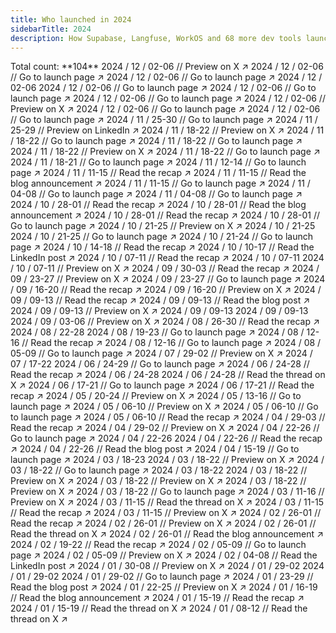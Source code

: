 ```yaml
---
title: Who launched in 2024
sidebarTitle: 2024
description: How Supabase, Langfuse, WorkOS and 68 more dev tools launched
---
```


<Tip>
  Total count: **104**
</Tip>

<Update label="/ 12" description="Count: 10">
  <Card title="Supabase Launch Week 13" href="https://x.com/kiwicopple/status/1856427550035325403">
    2024 / 12 / 02-06 // Preview on X ↗︎
  </Card>
  <Card title="Trigger.dev launchweek[0]" href="https://trigger.dev/launchweek/0">
    2024 / 12 / 02-06 // Go to launch page ↗︎
  </Card>
  <Card title="OpenInt Premier Launch Week" href="https://openint.dev/launch-week">
    2024 / 12 / 02-06 // Go to launch page ↗︎
  </Card>
  <Card title="Quivr Launch Week">
    2024 / 12 / 02-06
  </Card>
  <Card title="Jamsocket Launch Week" href="https://jamsocket.com/launch-week/0">
    2024 / 12 / 02-06 // Go to launch page ↗︎
  </Card>
  <Card title="Magic Patterns Launch Week 1" href="https://magicpatterns.com/launch-week">
    2024 / 12 / 02-06 // Go to launch page ↗︎
  </Card>
  <Card title="Outerbase Launch Week 4" href="https://outerbase.com/launch-week">
    2024 / 12 / 02-06 // Go to launch page ↗︎
  </Card>
  <Card
  title="Propel Launch Week"
  href="https://x.com/PropelDataCloud/status/1860043552694452673"
>
  2024 / 12 / 02-06 // Preview on X ↗︎
</Card>
  <Card
  title="Speakeasy Launch Week 0"
  href="https://speakeasy.com/launch-week"
>
  2024 / 12 / 02-06 // Go to launch page ↗︎
</Card>
  <Card title="Pinecone Launch Week" href="https://www.pinecone.io/launch-week/">
  2024 / 12 / 02-06 // Go to launch page ↗︎
</Card>
</Update>

<Update label="/ 11" description="Count: 14">
  <Card title="Daytona Create Launch Week 3" href="https://create.daytona.io/">
    2024 / 11 / 25-30 // Go to launch page ↗︎
  </Card>
  <Card title="Cyclops Launch Week" href="https://www.linkedin.com/feed/update/urn:li:activity:7264643801439236096/">
    2024 / 11 / 25-29 // Preview on LinkedIn ↗︎
  </Card>
  <Card title="Databar Launch Week" href="https://x.com/databar_ai/status/1857272274010710447">
    2024 / 11 / 18-22 // Preview on X ↗︎
  </Card>
  <Card title="Expo Launch Week" href="https://expo.dev/launch-party">
    2024 / 11 / 18-22 // Go to launch page ↗︎
  </Card>
  <Card title="Langfuse Launch Week 2" href="https://langfuse.com/launch">
    2024 / 11 / 18-22 // Go to launch page ↗︎
  </Card>
  <Card title="Polymet Launch Week" href="https://x.com/polymetai/status/1858556578183426336">
    2024 / 11 / 18-22 // Preview on X ↗︎
  </Card>
  <Card title="WorkOS Launch Week 2" href="https://workos.com/launch-week">
    2024 / 11 / 18-22 // Go to launch page ↗︎
  </Card>
  <Card title="Sentry Launch Week 3" href="https://sentry.io/events/launch-week">
    2024 / 11 / 18-21 // Go to launch page ↗︎
  </Card>
  <Card title="LaunchDarkly Winter 2024 Launch Week" href="https://launchdarkly.com/launch-week/winter-2024/">
    2024 / 11 / 12-14 // Go to launch page ↗︎
  </Card>
  <Card title="AgentQL 2024 Launch Week" href="https://www.agentql.com/blog/2024-launch-week-recap">
    2024 / 11 / 11-15 // Read the recap ↗︎
  </Card>
  <Card title="Nullstone GitOps Launch Week" href="https://www.nullstone.io/blog-posts/gitops-launch-week-announcement">
    2024 / 11 / 11-15 // Read the blog announcement ↗︎
  </Card>
  <Card title="Plane Verse" href="https://plane.so/launch-week">
    2024 / 11 / 11-15 // Go to launch page ↗︎
  </Card>
  <Card title="Budibase 3.0 Launch Week" href="https://budibase.com/lp/3/">
    2024 / 11 / 04-08 // Go to launch page ↗︎
  </Card>
  <Card title="Dash0 Launch Week" href="https://www.dash0.com/launch-week">
    2024 / 11 / 04-08 // Go to launch page ↗︎
  </Card>
</Update>

<Update label="/ 10" description="Count: 13">
  <Card title="Firecrawl Launch Week II" href="https://www.firecrawl.dev/blog/launch-week-ii-recap">
    2024 / 10 / 28-01 // Read the recap ↗︎
  </Card>
  <Card title="Morph Launch Week" href="https://www.morph-data.io/blog/2024/launch-week-announcement">
    2024 / 10 / 28-01 // Read the blog announcement ↗︎
  </Card>
  <Card title="Mux Fall 2024 Launch Week" href="https://www.mux.com/blog/launch-week-fall-2024">
    2024 / 10 / 28-01 // Read the recap ↗︎
  </Card>
  <Card title="Permit Launch Week" href="https://launchweek.permit.io">
    2024 / 10 / 28-01 // Go to launch page ↗︎
  </Card>
  <Card title="Flipt Launch Week" href="https://x.com/flipt_io/status/1846989763506852261">
    2024 / 10 / 21-25 // Preview on X ↗︎
  </Card>
  <Card title="Highlight.io Launch Week 7">
    2024 / 10 / 21-25
  </Card>
  <Card title="Turso Launch Week 3" href="https://turso.tech/launch-week">
    2024 / 10 / 21-25 // Go to launch page ↗︎
  </Card>
  <Card title="Flatfile 2024 Fall Release" href="https://flatfile.com/fall-release/">
    2024 / 10 / 21-24 // Go to launch page ↗︎
  </Card>
  <Card title="Daytona Create Launch Week 2" href="https://www.daytona.io/dotfiles/daytona-s-second-launch-week-recap">
    2024 / 10 / 14-18 // Read the recap ↗︎
  </Card>
  <Card title="ApertureDB Cloud Launch Week" href="https://www.linkedin.com/feed/update/urn:li:activity:7247347077574189058">
    2024 / 10 / 10-17 // Read the LinkedIn post ↗︎
  </Card>
  <Card title="Memfault 2024 Q3 Launch Week" href="https://memfault.com/launch-week-archive/october-2024/">
    2024 / 10 / 07-11 // Read the recap ↗︎
  </Card>
  <Card title="Theneo Launch Week">
    2024 / 10 / 07-11
  </Card>
  <Card title="Wasp Launch Week 7" href="https://x.com/WaspLang/status/1842220208775426401">
    2024 / 10 / 07-11 // Preview on X ↗︎
  </Card>
</Update>

<Update label="/ 09" description="Count: 11">
  <Card title="Avo Launch Week 2" href="https://www.avo.app/blog/what-we-shipped-this-week-for-data-quality-at-scale">
    2024 / 09 / 30-03 // Read the recap ↗︎
  </Card>
  <Card title="Inngest Launch Week II" href="https://x.com/inngest/status/1835746864739844548">
    2024 / 09 / 23-27 // Preview on X ↗︎
  </Card>
  <Card title="Strapi 5 Launch Week" href="https://strapi.io/launch-week">
    2024 / 09 / 23-27 // Go to launch page ↗︎
  </Card>
  <Card title="Koyeb Launch Week Round 2" href="https://www.koyeb.com/blog/koyeb-launch-week-round-2">
    2024 / 09 / 16-20 // Read the recap ↗︎
  </Card>
  <Card title="SigNoz Launch Week 2.0" href="https://x.com/SignozHQ/status/1833100107136303393">
    2024 / 09 / 16-20 // Preview on X ↗︎
  </Card>
  <Card title="Daytona Create Launch Week 1" href="https://www.daytona.io/dotfiles/daytona-launch-week-recap-a-week-of-creation">
    2024 / 09 / 09-13 // Read the recap ↗︎
  </Card>
  <Card title="Glasskube Launch Week" href="https://glasskube.dev/blog/launch-week-number-2/">
    2024 / 09 / 09-13 // Read the blog post ↗︎
  </Card>
  <Card title="Impler Import Launch Week" href="https://x.com/implerio/status/1831314351703106041">
    2024 / 09 / 09-13 // Preview on X ↗︎
  </Card>
  <Card title="Trieve Launch Week">
    2024 / 09 / 09-13
  </Card>
  <Card title="Zephyr Cloud Launch Week">
    2024 / 09 / 09-13
  </Card>
  <Card title="Outerbase Launch Week 3" href="https://x.com/outerbase/status/1829181464468136119">
    2024 / 09 / 03-06 // Preview on X ↗︎
  </Card>
</Update>

<Update label="/ 08" description="Count: 6">
  <Card title="Firecrawl Launch Week I" href="https://www.firecrawl.dev/blog/firecrawl-launch-week-1-recap">
    2024 / 08 / 26-30 // Read the recap ↗︎
  </Card>
  <Card title="WarpBuild Launch Week">
    2024 / 08 / 22-28
  </Card>
  <Card title="Resend Launch Week 3" href="https://resend.com/forward">
    2024 / 08 / 19-23 // Go to launch page ↗︎
  </Card>
  <Card title="Mux Summer 2024 Launch Week" href="https://www.mux.com/blog/launch-week-summer-2024">
    2024 / 08 / 12-16 // Read the recap ↗︎
  </Card>
  <Card title="Supabase Launch Week 12" href="https://supabase.com/launch-week">
    2024 / 08 / 12-16 // Go to launch page ↗︎
  </Card>
  <Card title="Inkeep Launch Week" href="https://inkeep.com/launch-week">
    2024 / 08 / 05-09 // Go to launch page ↗︎
  </Card>
</Update>

<Update label="/ 07" description="Count: 2">
  <Card title="Highlight.io Launch Week 6" href="https://x.com/highlightio/status/1817671900249604488">
    2024 / 07 / 29-02 // Preview on X ↗︎
  </Card>
  <Card title="Wasp Launch Week 6">
    2024 / 07 / 17-22
  </Card>
</Update>

<Update label="/ 06" description="Count: 6">
  <Card title="Unkey Launch Week" href="https://www.unkey.com/accelerate">
    2024 / 06 / 24-29 // Go to launch page ↗︎
  </Card>
  <Card title="Memfault 2024 Q2 Launch Week" href="https://memfault.com/launch-week-archive/june-2024/">
    2024 / 06 / 24-28 // Read the recap ↗︎
  </Card>
  <Card title="AICamp Launch Week">
    2024 / 06 / 24-28
  </Card>
  <Card title="Mintlify Launch Week III" href="https://x.com/mintlify/status/1810826290502717480">
    2024 / 06 / 24-28 // Read the thread on X ↗︎
  </Card>
  <Card title="Metomic Launch Week" href="https://metomic.io/metomic-for-google-ecosystem">
    2024 / 06 / 17-21 // Go to launch page ↗︎
  </Card>
  <Card title="Koyeb Launch Week Round 1" href="https://www.koyeb.com/blog/koyeb-launch-week">
    2024 / 06 / 17-21 // Read the recap ↗︎
  </Card>
</Update>

<Update label="/ 05" description="Count: 5">
  <Card title="OpenSauced Launch Week" href="https://twitter.com/saucedopen/status/1790117385199919469">
    2024 / 05 / 20-24 // Preview on X ↗︎
  </Card>
  <Card title="Meteor 3.0 Launch Week" href="https://www.meteor.com/meteor-3-galaxy-2-launch">
    2024 / 05 / 13-16 // Go to launch page ↗︎
  </Card>
  <Card title="AWS Amplify Launch Week 2" href="https://x.com/AWSAmplify/status/1783875739290419552">
    2024 / 05 / 06-10 // Preview on X ↗︎
  </Card>
  <Card title="Encore Launch Week" href="https://encore.dev/launchweek">
    2024 / 05 / 06-10 // Go to launch page ↗︎
  </Card>
  <Card title="Graphite 2024 Q2 Launch Week" href="https://graphite.dev/blog/launch-week-wrap-up-may-2024">
    2024 / 05 / 06-10 // Read the recap ↗︎
  </Card>
</Update>

<Update label="/ 04" description="Count: 7">
  <Card title="Highlight.io Launch Week 5" href="https://www.highlight.io/blog/tag/launch-week-5">
    2024 / 04 / 29-03 // Read the recap ↗︎
  </Card>
  <Card title="Outerbase Launch Week 2" href="https://x.com/outerbase/status/1783557756093370373">
    2024 / 04 / 29-02 // Preview on X ↗︎
  </Card>
  <Card title="Chat Thing Launch Week" href="https://chatthing.ai/launch-week/power-ups">
    2024 / 04 / 22-26 // Go to launch page ↗︎
  </Card>
  <Card title="EdgeDB Launch Week">
    2024 / 04 / 22-26
  </Card>
  <Card title="Mux Spring 2024 Launch Week" href="https://www.mux.com/blog/mux-launch-week-spring-2024">
    2024 / 04 / 22-26 // Read the recap ↗︎
  </Card>
  <Card title="Langfuse Launch Week 1" href="https://langfuse.com/blog/launch-week-1">
    2024 / 04 / 22-26 // Read the blog post ↗︎
  </Card>
  <Card title="Supabase GA Week" href="https://supabase.com/special-announcement">
    2024 / 04 / 15-19 // Go to launch page ↗︎
  </Card>
</Update>

<Update label="/ 03" description="Count: 12">
  <Card title="WorkOS Launch Week 1">
    2024 / 03 / 18-23
  </Card>
  <Card title="Formbricks Launch Week" href="https://x.com/formbricks/status/1769665214851481802">
    2024 / 03 / 18-22 // Preview on X ↗︎
  </Card>
  <Card title="Karrio Launch Week" href="https://www.karrio.io/launch-week-x">
    2024 / 03 / 18-22 // Go to launch page ↗︎
  </Card>
  <Card title="Loops Launch Week 2">
    2024 / 03 / 18-22
  </Card>
  <Card title="Sentry Launch Week 2" href="https://x.com/getsentry/status/1768785603385340295">
    2024 / 03 / 18-22 // Preview on X ↗︎
  </Card>
  <Card title="Sequence Launch Week" href="https://x.com/SequenceHQ_/status/1769422852405477782">
    2024 / 03 / 18-22 // Preview on X ↗︎
  </Card>
  <Card title="Turso Launch Week 2" href="https://x.com/tursodatabase/status/1759663676204687761">
    2024 / 03 / 18-22 // Preview on X ↗︎
  </Card>
  <Card title="Xata Launch Week 2" href="https://xata.io/launch-week-unleash-the-elephant">
    2024 / 03 / 18-22 // Go to launch page ↗︎
  </Card>
  <Card title="Stacktape Launch Week" href="https://x.com/stacktape/status/1763519425670521286">
    2024 / 03 / 11-16 // Preview on X ↗︎
  </Card>
  <Card title="Astro 4.5 Launch Week" href="https://x.com/astrodotbuild/status/1767294849848582202">
    2024 / 03 / 11-15 // Read the thread on X ↗︎
  </Card>
  <Card title="Memfault 2024 Q1 Launch Week" href="https://memfault.com/launch-week-archive/march-2024/">
    2024 / 03 / 11-15 // Read the recap ↗︎
  </Card>
  <Card title="Prisma Launch Week" href="https://x.com/prisma/status/1765801500368945223">
    2024 / 03 / 11-15 // Preview on X ↗︎
  </Card>
</Update>

<Update label="/ 02" description="Count: 8">
  <Card title="Appwrite init_" href="https://appwrite.io/blog/post/a-recap-of-init">
    2024 / 02 / 26-01 // Read the recap ↗︎
  </Card>
  <Card title="Defer Build Week" href="https://x.com/defer_run/status/1762129171226951988">
    2024 / 02 / 26-01 // Preview on X ↗︎
  </Card>
  <Card title="Documenso Launch Week 2" href="https://x.com/documenso/status/1763649799323332932">
    2024 / 02 / 26-01 // Read the thread on X ↗︎
  </Card>
  <Card title="SigNoz Launch Week 1.0" href="https://signoz.io/newsroom/launch-week-1/">
    2024 / 02 / 26-01 // Read the blog announcement ↗︎
  </Card>
  <Card title="Avo Launch Week 1" href="https://www.avo.app/blog/everything-we-launched-during-launch-week">
    2024 / 02 / 19-22 // Read the recap ↗︎
  </Card>
  <Card title="Launch Nx" href="https://nx.dev/launch-nx">
    2024 / 02 / 05-09 // Go to launch page ↗︎
  </Card>
  <Card title="OpenMeter Launch Week" href="https://x.com/openmeterio/status/1750294602974904527">
    2024 / 02 / 05-09 // Preview on X ↗︎
  </Card>
  <Card title="MilkStraw AI Launch Week" href="https://www.linkedin.com/posts/milkstraw-ai_announcing-milkstraw-ai-slash-a-special-activity-7158864553928245248-B8bX">
    2024 / 02 / 04-08 // Read the LinkedIn post ↗︎
  </Card>
</Update>

<Update label="/ 01" description="Count: 10">
  <Card title="Zilliz Cloud Launch Week" href="https://twitter.com/zilliz_universe/status/1750552090458693958">
    2024 / 01 / 30-08 // Preview on X ↗︎
  </Card>
  <Card title="Bricks Alpha Launch Week">
    2024 / 01 / 29-02
  </Card>
  <Card title="Loops Launch Week 1">
    2024 / 01 / 29-02
  </Card>
  <Card title="Highlight.io Launch Week 4" href="https://www.highlight.io/launch/week-4">
    2024 / 01 / 29-02 // Go to launch page ↗︎
  </Card>
  <Card title="Wasp Launch Week 5" href="https://wasp-lang.dev/blog/2024/01/23/wasp-launch-week-five">
    2024 / 01 / 23-29 // Read the blog post ↗︎
  </Card>
  <Card title="Inngest Launch Week I" href="https://twitter.com/inngest/status/1746942045820719172">
    2024 / 01 / 22-25 // Preview on X ↗︎
  </Card>
  <Card title="Graphite 2024 Q1 Launch Week" href="https://graphite.dev/blog/launch-week-1-24">
    2024 / 01 / 16-19 // Read the blog announcement ↗︎
  </Card>
  <Card title="Resend Launch Week 2" href="https://resend.com/blog/resend-forward-wrap-up">
    2024 / 01 / 15-19 // Read the recap ↗︎
  </Card>
  <Card title="Revert Launch Week" href="https://x.com/revertdotdev/status/1749593933876019358">
    2024 / 01 / 15-19 // Read the thread on X ↗︎
  </Card>
  <Card title="Mintlify Launch Week II" href="https://x.com/mintlify/status/1749524318940487816">
    2024 / 01 / 08-12 // Read the thread on X ↗︎
  </Card>
</Update>
